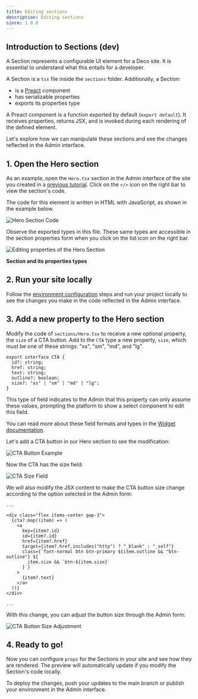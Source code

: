 ```yaml
---
title: Editing sections
description: Editing sections
since: 1.0.0
---
```


## Introduction to Sections (dev)

A Section represents a configurable UI element for a Deco site. It is essential
to understand what this entails for a developer.

A Section is a `tsx` file inside the `sections` folder. Additionally, a Section:

- is a [Preact](https://preactjs.com/) component
- has serializable properties
- exports its properties type

A Preact component is a function exported by default (`export default`). It
receives properties, returns JSX, and is invoked during each rendering of the
defined element.

Let's explore how we can manipulate these sections and see the changes reflected
in the Admin interface.

## 1. Open the Hero section

As an example, open the `Hero.tsx` section in the Admin interface of the site
you created in a [previous tutorial](https://deco.cx/docs/en/getting-started/creating-a-site).
Click on the `</>` icon on the right bar to view the section's code.

The code for this element is written in HTML with JavaScript, as shown in the
example below.

![Hero Section Code](https://deco.cx/docs/editable-section/hero-section-code.png)

Observe the exported types in this file. These same types are accessible in the
section properties form when you click on the list icon on the right bar.

![Editing properties of the Hero Section](https://deco.cx/docs/editable-section/section-props.png)

**Section and its properties types**

## 2. Run your site locally

Follow the [environment configuration](https://deco.cx/docs/en/developing-guide/setup) steps
and run your project locally to see the changes you make in the code reflected
in the Admin interface.

## 3. Add a new property to the Hero section

Modify the code of `sections/Hero.tsx` to receive a new optional property, the
`size` of a CTA button. Add to the `CTA` type a new property, `size`, which must
be one of these strings: "xs", "sm", "md", and "lg".

```tsx
export interface CTA {
  id?: string;
  href: string;
  text: string;
  outline?: boolean;
  size?: "xs" | "sm" | "md" | "lg";
}
```

This type of field indicates to the Admin that this property can only assume
these values, prompting the platform to show a select component to edit this
field.

You can read more about these field formats and types in the
[Widget documentation](https://deco.cx/docs/en/developing-capabilities/section-properties/widgets).

Let's add a CTA button in our Hero section to see the modification:

![CTA Button Example](https://deco.cx/docs/editable-section/cta-button-example.png)

Now the CTA has the size field:

![CTA Size Field](https://deco.cx/docs/editable-section/cta-size-field.png)

We will also modify the JSX content to make the CTA button size change according
to the option selected in the Admin form:

```tsx
...

<div class="flex items-center gap-3">
  {cta?.map((item) => (
    <a
      key={item?.id}
      id={item?.id}
      href={item?.href}
      target={item?.href.includes("http") ? "_blank" : "_self"}
      class={`font-normal btn btn-primary ${item.outline && "btn-outline"} ${
        item.size && `btn-${item.size}`
      }`}
    >
      {item?.text}
    </a>
  ))}
</div>

...
```

With this change, you can adjust the button size through the Admin form:

![CTA Button Size Adjustment](https://deco.cx/docs/editable-section/cta-button-size-adjustment.gif)

## 4. Ready to go!

Now you can configure `props` for the Sections in your site and see how they are
rendered. The preview will automatically update if you modify the Section's code
locally.

To deploy the changes, push your updates to the main branch or publish your
environment in the Admin interface.
